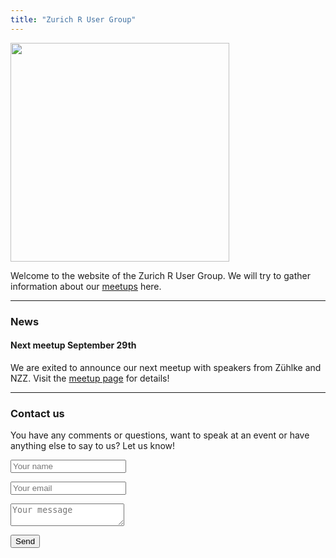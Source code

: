 ```yaml
---
title: "Zurich R User Group"
---
```


<img src="https://raw.githubusercontent.com/Zurich-R-User-Group/Zurich-R-User-Group.github.io/master/_files/plot_logo.png" width="350">

Welcome to the website of the Zurich R User Group.
We will try to gather information about our [meetups](http://www.meetup.com/Zurich-R-User-Group/) here.


----


### News

#### Next meetup September 29th
We are exited to announce our next meetup with speakers from Zühlke and NZZ.
Visit the [meetup page](https://www.meetup.com/Zurich-R-User-Group/events/234114417/)
for details!


----

### Contact us
You have any comments or questions, want to speak at an event or have
anything else to say to us? Let us know! 

<form action="https://formspree.io/heidi.bold@gmail.com" method="POST">
<p><input type="text" name="name" placeholder="Your name"></p>
<p><input type="email" name="_replyto" placeholder="Your email"></p>   
<p><textarea name="message" placeholder="Your message"></textarea></p>
<input type="submit" value="Send">
<input type="hidden" name="_cc" value="murielburi@bluewin.ch,christoph.molnar@gmail.com" />
</form> 
